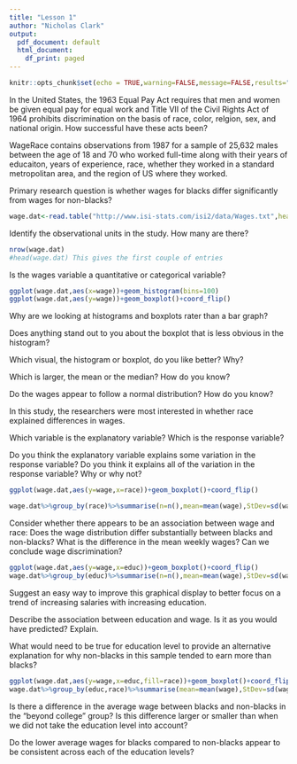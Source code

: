 ```yaml
---
title: "Lesson 1"
author: "Nicholas Clark"
output:
  pdf_document: default
  html_document:
    df_print: paged
---
```


```r
knitr::opts_chunk$set(echo = TRUE,warning=FALSE,message=FALSE,results="hide",fig.show="hide")
```

In the United States, the 1963 Equal Pay Act requires that men and women be given equal pay for equal work and Title VII of the Civil Rights Act of 1964 prohibits discrimination on the basis of race, color, relgion, sex, and national origin.  How successful have these acts been?

WageRace contains observations from 1987 for a sample of 25,632 males between the age of 18 and 70 who worked full-time along with their years of educaiton, years of experience, race, whether they worked in a standard metropolitan area, and the region of US where they worked.

Primary research question is whether wages for blacks differ significantly from wages for non-blacks?

```r
wage.dat<-read.table("http://www.isi-stats.com/isi2/data/Wages.txt",header=T)
```

Identify the observational units in the study.  How many are there?

```r
nrow(wage.dat)
#head(wage.dat) This gives the first couple of entries
```

Is the wages variable a quantitative or categorical variable?

\vspace{.2in}

```r
ggplot(wage.dat,aes(x=wage))+geom_histogram(bins=100)
ggplot(wage.dat,aes(y=wage))+geom_boxplot()+coord_flip()
```

Why are we looking at histograms and boxplots rater than a bar graph?

\vspace{.2in}

Does anything stand out to you about the boxplot that is less obvious in the histogram?

\vspace{.2in}

Which visual, the histogram or boxplot, do you like better?  Why?

\vspace{.2in}

Which is larger, the mean or the median?  How do you know?

\vspace{.2in}

Do the wages appear to follow a normal distribution?  How do you know?

\vspace{.2in}

In this study, the researchers were most interested in whether race explained differences in wages.

Which variable is the explanatory variable?  Which is the response variable?

\vspace{.2in}

Do you think the explanatory variable explains some variation in the response variable?  Do you think it explains all of the variation in the response variable?  Why or why not?

\vspace{.2in}
```r
ggplot(wage.dat,aes(y=wage,x=race))+geom_boxplot()+coord_flip()

wage.dat%>%group_by(race)%>%summarise(n=n(),mean=mean(wage),StDev=sd(wage),Minimum=min(wage),Median=median(wage),Maximum=max(wage))
```

Consider whether there appears to be an association between wage and race:  Does the wage distribution differ substantially between blacks and non-blacks?  What is the difference in the mean weekly wages?  Can we conclude wage discrimination?

\vspace{.2in}
```r
ggplot(wage.dat,aes(y=wage,x=educ))+geom_boxplot()+coord_flip()
wage.dat%>%group_by(educ)%>%summarise(n=n(),mean=mean(wage),StDev=sd(wage),Minimum=min(wage),Median=median(wage),Maximum=max(wage))
```

Suggest an easy way to improve this graphical display to better focus on a trend of increasing salaries with increasing education.

\vspace{.2in}

Describe the association between education and wage.  Is it as you would have predicted?  Explain.

\vspace{.2in}

What would need to be true for education level to provide an alternative explanation for why non-blacks in this sample tended to earn more than blacks?

```r
ggplot(wage.dat,aes(y=wage,x=educ,fill=race))+geom_boxplot()+coord_flip()
wage.dat%>%group_by(educ,race)%>%summarise(mean=mean(wage),StDev=sd(wage))
```

Is there a difference in the average wage between blacks and non-blacks in the "beyond college" group?  Is this difference larger or smaller than when we did not take the education level into account?

\vspace{.2in}

Do the lower average wages for blacks compared to non-blacks appear to be consistent across each of the education levels?

\vspace{.2in}


